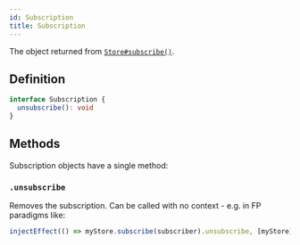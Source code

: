 ```yaml
---
id: Subscription
title: Subscription
---
```


The object returned from [`Store#subscribe()`](../classes/Store#subscribe).

## Definition

```ts
interface Subscription {
  unsubscribe(): void
}
```

## Methods

Subscription objects have a single method:

### `.unsubscribe`

Removes the subscription. Can be called with no context - e.g. in FP paradigms like:

```ts
injectEffect(() => myStore.subscribe(subscriber).unsubscribe, [myStore])
```
